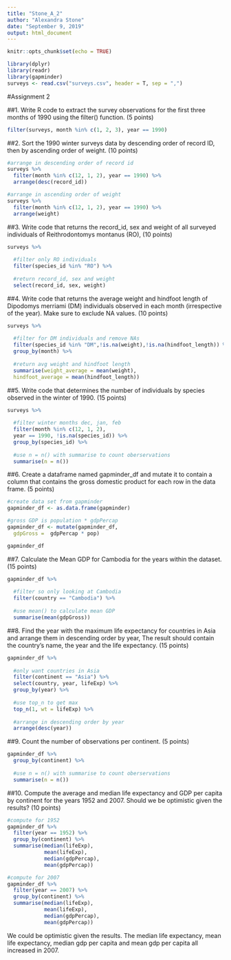 ---
title: "Stone_A_2"
author: "Alexandra Stone"
date: "September 9, 2019"
output: html_document
---

```{r setup, include=FALSE}
knitr::opts_chunk$set(echo = TRUE)
```

```{r}
library(dplyr)
library(readr)
library(gapminder)
surveys <- read.csv("surveys.csv", header = T, sep = ",")
```

#Assignment 2

##1.	Write R code to extract the survey observations for the first three months of 1990 using the filter() function. (5 points)

```{r}
filter(surveys, month %in% c(1, 2, 3), year == 1990)
```

##2.	Sort the 1990 winter surveys data by descending order of record ID, then by ascending order of weight.  (10 points)

```{r}
#arrange in descending order of record id
surveys %>%
  filter(month %in% c(12, 1, 2), year == 1990) %>%
  arrange(desc(record_id))

#arrange in ascending order of weight
surveys %>%
  filter(month %in% c(12, 1, 2), year == 1990) %>%
  arrange(weight)
```

##3.	Write code that returns the record_id, sex and weight of all surveyed individuals of Reithrodontomys montanus (RO), (10 points)

```{r}
surveys %>%
  
  #filter only RO individuals
  filter(species_id %in% "RO") %>%
  
  #return record_id, sex and weight
  select(record_id, sex, weight)
```

##4.	Write code that returns the average weight and hindfoot length of Dipodomys merriami (DM) individuals observed in each month (irrespective of the year). Make sure to exclude NA values. (10 points)

```{r}
surveys %>%
  
  #filter for DM individuals and remove NAs
  filter(species_id %in% "DM",!is.na(weight),!is.na(hindfoot_length)) %>%
  group_by(month) %>%
  
  #return avg weight and hindfoot length
  summarise(weight_average = mean(weight),
  hindfoot_average = mean(hindfoot_length))
```

##5.	Write  code that determines the number of individuals by species observed in the winter of 1990. (15 points)

```{r}
surveys %>%
  
  #filter winter months dec, jan, feb
  filter(month %in% c(12, 1, 2),
  year == 1990, !is.na(species_id)) %>%
  group_by(species_id) %>%
  
  #use n = n() with summarise to count oberservations
  summarise(n = n())
```

##6.	Create a dataframe named gapminder_df and mutate it to contain a column that contains the gross domestic product for each row in the data frame. (5 points)

```{r}
#create data set from gapminder
gapminder_df <- as.data.frame(gapminder)

#gross GDP is population * gdpPercap 
gapminder_df <- mutate(gapminder_df, 
  gdpGross =  gdpPercap * pop)

gapminder_df
```

##7.	Calculate the Mean GDP for Cambodia for the years within the dataset. (15 points)

```{r}
gapminder_df %>%
  
  #filter so only looking at Cambodia
  filter(country == "Cambodia") %>%
  
  #use mean() to calculate mean GDP
  summarise(mean(gdpGross))
```

##8.	Find the year with the maximum life expectancy for countries in Asia and arrange them in descending order by year,  The result should contain the country's name, the year and the life expectancy.  (15 points)

```{r}
gapminder_df %>%
  
  #only want countries in Asia
  filter(continent == "Asia") %>%
  select(country, year, lifeExp) %>%
  group_by(year) %>%
  
  #use top_n to get max
  top_n(1, wt = lifeExp) %>%
  
  #arrange in descending order by year
  arrange(desc(year))
```

##9.	Count the number of observations per continent. (5 points)

```{r}
gapminder_df %>%
  group_by(continent) %>%
  
  #use n = n() with summarise to count oberservations
  summarise(n = n())
```

##10.	 Compute the average and median life expectancy and GDP per capita by continent for the years 1952 and 2007.  Should we be optimistic given the results? (10 points)

```{r}
#compute for 1952
gapminder_df %>%
  filter(year == 1952) %>%
  group_by(continent) %>%
  summarise(median(lifeExp),
            mean(lifeExp),
            median(gdpPercap),
            mean(gdpPercap))

#compute for 2007
gapminder_df %>%
  filter(year == 2007) %>%
  group_by(continent) %>%
  summarise(median(lifeExp),
            mean(lifeExp),
            median(gdpPercap),
            mean(gdpPercap))

```
We could be optimistic given the results.  The median life expectancy, mean life expectancy, median gdp per capita and mean gdp per capita all increased in 2007.